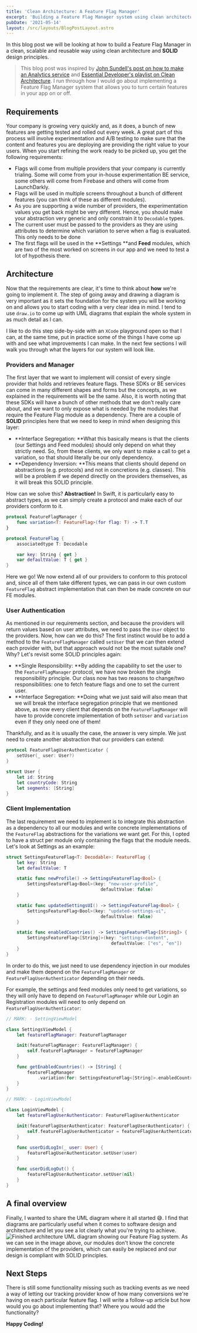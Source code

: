 ```yaml
---
title: 'Clean Architecture: A Feature Flag Manager'
excerpt: 'Building a Feature Flag Manager system using clean architecture and SOLID design principles.'
pubDate: '2021-05-14'
layout: /src/layouts/BlogPostLayout.astro
---
```


In this blog post we will be looking at how to build a Feature Flag Manager in a clean, scalable and reusable way using clean architecture and **SOLID** design principles.

> This blog post was inspired by [John Sundell's post on how to make an Analytics service](https://www.swiftbysundell.com/articles/building-an-enum-based-analytics-system-in-swift/) and [Essential Developer's playlist on Clean Architecture](https://youtube.com/playlist?list=PLyjgjmI1UzlSWtjAMPOt03L7InkCRlGzb). I run through how I would go about implementing a Feature Flag Manager system that allows you to turn certain features in your app on or off.

## Requirements

Your company is growing very quickly and, as it does, a bunch of new features are getting tested and rolled out every week. A great part of this process will involve experimentation and A/B testing to make sure that the content and features you are deploying are providing the right value to your users. When you start refining the work ready to be picked up, you get the following requirements:

- Flags will come from multiple providers that your company is currently trialing. Some will come from your in-house experimentation BE service, some others will come from Firebase and others will come from LaunchDarkly.
- Flags will be used in multiple screens throughout a bunch of different features (you can think of these as different modules).
- As you are supporting a wide number of providers, the experimentation values you get back might be very different. Hence, you should make your abstraction very generic and only constrain it to `Decodable` types.
- The current user must be passed to the providers as they are using attributes to determine which variation to serve when a flag is evaluated. This only needs to be done
- The first flags will be used in the **Settings **and **Feed** modules, which are two of the most worked on screens in our app and we need to test a lot of hypothesis there.

## Architecture

Now that the requirements are clear, it's time to think about **how** we're going to implement it. The step of going away and drawing a diagram is very important as it sets the foundation for the system you will be working on and allows you to start coding with a very clear idea in mind. I tend to use `draw.io` to come up with UML diagrams that explain the whole system in as much detail as I can.

I like to do this step side-by-side with an `XCode` playground open so that I can, at the same time, put in practice some of the things I have come up with and see what improvements I can make. In the next few sections I will walk you through what the layers for our system will look like.

### Providers and Manager

The first layer that we want to implement will consist of every single provider that holds and retrieves feature flags. These SDKs or BE services can come in many different shapes and forms but the concepts, as we explained in the requirements will be the same. Also, it is worth noting that these SDKs will have a bunch of other methods that we don't really care about, and we want to only expose what is needed by the modules that require the Feature Flag module as a dependency. There are a couple of **SOLID** principles here that we need to keep in mind when designing this layer:

- **Interface Segregation: **What this basically means is that the clients (our Settings and Feed modules) should only depend on what they strictly need. So, from these clients, we only want to make a call to get a variation, so that should literally be our only dependency.
- **Dependency Inversion: **This means that clients should depend on abstractions (e.g. protocols) and not in concretions (e.g. classes). This will be a problem if we depend directly on the providers themselves, as it will break this SOLID principle.

How can we solve this? **Abstraction!** In Swift, it is particularly easy to abstract types, as we can simply create a protocol and make each of our providers conform to it.

```swift:FeatureFlagManager.swift
protocol FeatureFlagManager {
    func variation<T: FeatureFlag>(for flag: T) -> T.T
}

protocol FeatureFlag {
    associatedtype T: Decodable

    var key: String { get }
    var defaultValue: T { get }
}
```

Here we go! We now extend all of our providers to conform to this protocol and, since all of them take different types, we can pass in our own custom `FeatureFlag` abstract implementation that can then be made concrete on our FE modules.

### User Authentication

As mentioned in our requirements section, and because the providers will return values based on user attributes, we need to pass the `User` object to the providers. Now, how can we do this? The first instinct would be to add a method to the `FeatureFlagManager` called `setUser` that we can then extend each provider with, but that approach would not be the most suitable one? Why? Let's revisit some SOLID principles again:

- **Single Responsibility: **By adding the capability to set the user to the `FeatureFlagManager` protocol, we have now broken the single responsibility principle. Our class now has two reasons to change/two responsibilities: one to fetch feature flags and one to set the current user.
- **Interface Segregation: **Doing what we just said will also mean that we will break the interface segregation principle that we mentioned above, as now every client that depends on the `FeatureFlagManager` will have to provide concrete implementation of both `setUser` and `variation` even if they only need one of them!

Thankfully, and as it is usually the case, the answer is very simple. We just need to create another abstraction that our providers can extend:

```swift:FeatureFlagUserAuthenticator.swift
protocol FeatureFlagUserAuthenticator {
    setUser(_ user: User?)
}

struct User {
    let id: String
    let countryCode: String
    let segments: [String]
}
```

### Client Implementation

The last requirement we need to implement is to integrate this abstraction as a dependency to all our modules and write concrete implementations of the `FeatureFlag` abstractions for the variations we want get. For this, I opted to have a struct per module only containing the flags that the module needs. Let's look at Settings as an example:

```swift:SettingsFeatureFlag.swift
struct SettingsFeatureFlag<T: Decodable>: FeatureFlag {
    let key: String
    let defaultValue: T

    static func newProfile() -> SettingsFeatureFlag<Bool> {
        SettingsFeatureFlag<Bool>(key: "new-user-profile",
                                    defaultValue: false)
    }

    static func updatedSettingsUI() -> SettingsFeatureFlag<Bool> {
        SettingsFeatureFlag<Bool>(key: "updated-settings-ui",
                                    defaultValue: false)
    }

    static func enabledCountries() -> SettingsFeatureFlag<[String]> {
        SettingsFeatureFlag<[String]>(key: "settings-content",
                                        defaultValue: ["es", "en"])
    }
}
```

In order to do this, we just need to use dependency injection in our modules and make them depend on the `FeatureFlagManager` or `FeatureFlagUserAuthenticator` depending on their needs.

For example, the settings and feed modules only need to get variations, so they will only have to depend on `FeatureFlagManager` while our Login an Registration modules will need to only depend on `FeatureFlagUserAuthenticator`:

```swift:ViewModels.swift
// MARK: - SettingViewModel

class SettingsViewModel {
    let featureFlagManager: FeatureFlagManager

    init(featureFlagManager: FeatureFlagManager) {
        self.featureFlagManager = featureFlagManager
    }

    func getEnabledCountries() -> [String] {
        featureFlagManager
            .variation(for: SettingsFeatureFlag<[String]>.enabledCountries())
    }
}

// MARK: - LoginViewModel

class LoginViewModel {
    let featureFlagUserAuthenticator: FeatureFlagUserAuthenticator

    init(featureFlagUserAuthenticator: FeatureFlagUserAuthenticator) {
        self.featureFlagUserAuthenticator = featureFlagUserAuthenticator
    }

    func userDidLogIn(_ user: User) {
        featureFlagUserAuthenticator.setUser(user)
    }

    func userDidLogOut() {
        featureFlagUserAuthenticator.setUser(nil)
    }
}
```

## A final overview

Finally, I wanted to share the UML diagram where it all started 😅. I find that diagrams are particularly useful when it comes to software design and architecture and let you see a lot clearly what you're trying to achieve.
![Finished architecture UML diagram showing our Feature Flag system.](/assets/posts/clean-architecture-a-feature-flag-provider/ab-testing-architecture.png)
As we can see in the image above, our modules don't know the concrete implementation of the providers, which can easily be replaced and our design is compliant with SOLID principles.

## Next Steps

There is still some functionality missing such as tracking events as we need a way of letting our tracking provider know of how many conversions we're having on each particular feature flag. I will write a follow-up article but how would you go about implementing that? Where you would add the functionality?

**Happy Coding!**
